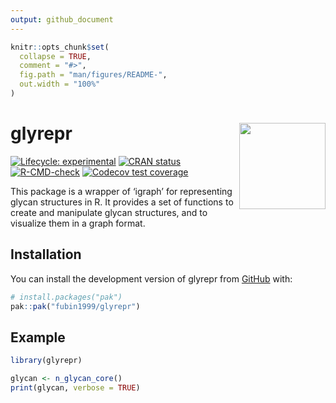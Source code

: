 ```yaml
---
output: github_document
---
```


<!-- README.md is generated from README.Rmd. Please edit that file -->

```r
knitr::opts_chunk$set(
  collapse = TRUE,
  comment = "#>",
  fig.path = "man/figures/README-",
  out.width = "100%"
)
```

# glyrepr <a href="https://fubin1999.github.io/glyrepr/"><img src="man/figures/logo.png" align="right" height="138" /></a>

<!-- badges: start -->
[![Lifecycle: experimental](https://img.shields.io/badge/lifecycle-experimental-orange.svg)](https://lifecycle.r-lib.org/articles/stages.html#experimental)
[![CRAN status](https://www.r-pkg.org/badges/version/glyrepr)](https://CRAN.R-project.org/package=glyrepr)
[![R-CMD-check](https://github.com/fubin1999/glyrepr/actions/workflows/R-CMD-check.yaml/badge.svg)](https://github.com/fubin1999/glyrepr/actions/workflows/R-CMD-check.yaml)
[![Codecov test coverage](https://codecov.io/gh/fubin1999/glyrepr/graph/badge.svg)](https://app.codecov.io/gh/fubin1999/glyrepr)
<!-- badges: end -->

This package is a wrapper of 'igraph' for representing glycan structures in R. 
It provides a set of functions to create and manipulate glycan structures, 
and to visualize them in a graph format.

## Installation

You can install the development version of glyrepr from [GitHub](https://github.com/) with:

``` r
# install.packages("pak")
pak::pak("fubin1999/glyrepr")
```

## Example

```r
library(glyrepr)

glycan <- n_glycan_core()
print(glycan, verbose = TRUE)
```

